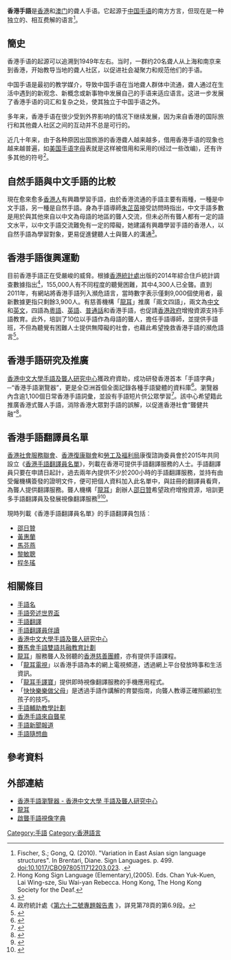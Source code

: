 {{Infobox language
|name=香港手語
|altname= 
|states={{HK}}、{{MAC}}
|speakers=3,900
|date=2014年
|ref=e18
|familycolor=Sign
|fam1=[[中国手语|中国手语]]
|fam2=上海手语
|iso3=hks
|glotto=hong1241
|glottorefname=Hong Kong-Macau Sign Language
|dia1=[[澳门手语|澳门手语]]
}}
'''香港手語'''是[[香港|香港]]和[[澳门|澳门]]的聋人手语。它起源于[[中国手语|中国手语]]的南方方言，但现在是一种独立的、相互费解的语言<ref>Fischer, S.; Gong, Q. (2010). "Variation in East Asian sign language structures". In Brentari, Diane. Sign Languages. p. 499. doi:10.1017/CBO9780511712203.023. {{ISBN|9780511712203}}.</ref>。

== 簡史 ==
香港手语的起源可以追溯到1949年左右。当时，一群约20名聋人从上海和南京来到香港，开始教导当地的聋人社区，以促进社会凝聚力和规范他们的手语。

中国手语是最初的教学媒介，导致中国手语在当地聋人群体中流通，聋人通过在生活中遇到的新观念、新概念或新事物中发展自己的手语来适应语言。这进一步发展了香港手语的词汇和复杂之处，使其独立于中国手语之外。

多年来，香港手语在很少受到外界影响的情况下继续发展，因为来自香港的国际旅行和其他聋人社区之间的互动并不总是可行的。

近几十年来，由于各种原因出国旅游的香港聋人越来越多，借用香港手语的现象也越来越普遍，如[[美国手语字母|美国手语字母]]表就是这样被借用和采用的(经过一些改编)，还有许多其他的符号<ref>Hong Kong Sign Language (Elementary),(2005). Eds. Chan Yuk-Kuen, Lai Wing-sze, Siu Wai-yan Rebecca. Hong Kong, The Hong Kong Society for the Deaf.</ref>。

== 自然手語與中文手語的比較 ==
現在愈來愈多[[香港人|香港人]]有興趣學習手語，由於香港流通的手語主要有兩種，一種是中文手語，另一種是自然手語。身為手語導師[[朱芷茵|朱芷茵]]接受訪問時指出，中文手語多數是用於與其他來自以中文為母語的地區的聾人交流，但未必所有聾人都有一定的語文水平，以中文手語交流難免有一定的障礙，她建議有興趣學習手語的香港人，以自然手語為學習對象，更易促進健聽人士與聾人的溝通<ref>{{Cite news|language=zh-hk|url=https://hk.lifestyle.appledaily.com/lifestyle/special/daily/article/20170210/19923414|title=【潮語手語】考吓你「你識條鐵」　點樣打？|publisher=[[蘋果日報_(香港)|蘋果日報 (香港)]]|date=2017-02-10|accessdate=2018-06-23|archive-date=2020-07-04|archive-url=https://web.archive.org/web/20200704002353/https://hk.lifestyle.appledaily.com/lifestyle/special/daily/article/20170210/19923414|dead-url=no}}</ref>。

== 香港手語復興運動 ==
目前香港手語正在受嚴峻的威脅。根據[[香港統計處|香港統計處]]出版的2014年綜合住戶統計調查數據指出<ref>政府統計處《[http://www.statistics.gov.hk/pub/B11301622014XXXXB0100.pdf 第六十二號專題報告書] {{Wayback|url=http://www.statistics.gov.hk/pub/B11301622014XXXXB0100.pdf |date=20210318033150 }}》，詳見第78頁的第6.9段。</ref>，155,000人有不同程度的聽覺困難，其中4,300人已全聾。直到2011年，有網站將香港手語列入瀕危語言，當時數字表示僅剩9,000個使用者，最新數據更指只剩餘3,900人。有慈善機構「[[龍耳|龍耳]]」推廣「兩文四語」，兩文為[[中文|中文]]和[[英文|英文]]，四語為[[粵語|粵語]]、[[英語|英語]]、[[普通話|普通話]]和香港手語，也促請[[香港政府|香港政府]]增撥資源支持手語教育。此外，培訓了10位以手語作為母語的聾人，擔任手語導師，並提供手語班，不但為聽覺有困難人士提供無障礙的社會，也藉此希望挽救香港手語的瀕危語言<ref>{{cite web | language=zh-hk | url=http://www.singpao.com/xw/gat/201202/t20120205_324524.html | title=「龍耳」推廣兩文四語 | publisher=[[成報|成報]] | date=2012-02-05 | accessdate=2014-09-28 | deadurl=yes | archiveurl=https://archive.is/20130428002451/http://www.singpao.com/xw/gat/201202/t20120205_324524.html | archivedate=2013-04-28 }}</ref>。

== 香港手語研究及推廣 ==
[[香港中文大學手語及聾人研究中心|香港中文大學手語及聾人研究中心]]獲政府資助，成功研發香港首本「手語字典」─“香港手語瀏覽器”，更是全亞洲首個全面記錄各種手語變體的資料庫<ref>{{cite web |language=zh-hk |url=http://paper.wenweipo.com/2013/01/24/ED1301240010.htm |title=中大「手語字典」 網上短片教公眾 |publisher=[[文汇报_(香港)|文匯報]] |date=2013-01-24 |accessdate=2015-09-11 |archive-date=2020-07-04 |archive-url=https://web.archive.org/web/20200704002323/http://paper.wenweipo.com/2013/01/24/ED1301240010.htm |dead-url=no }}</ref>。瀏覽器內含逾1,100個日常香港手語詞彙，並設有手語短片供公眾學習<ref>{{cite web | language=zh-hk | url=http://news.sina.com.hk/news/20130124/-2-2879398/1.html | title=中大推網上手語字典 | publisher=[[明報|明報]] | date=2013-01-24 | accessdate=2015-09-11 | deadurl=yes | archiveurl=https://web.archive.org/web/20151225191351/http://news.sina.com.hk/news/20130124/-2-2879398/1.html | archivedate=2015-12-25 }}</ref>。該中心希望籍此推廣香港式聾人手語，消除香港大眾對手語的誤解，以促進香港社會“聾健共融”<ref>{{cite web |language=zh-hk |url=http://www.hkcd.com.hk/content/2013-01/24/content_3131515.htm |title=推廣香港式聾人手語 香港首個手語瀏覽器誕生 |publisher=[[香港商報|香港商報]] |date=2013-01-24 |accessdate=2015-09-11 |archive-url=https://web.archive.org/web/20151224155643/http://www.hkcd.com.hk/content/2013-01/24/content_3131515.htm |archive-date=2015-12-24 |dead-url=yes }}</ref>。

== 香港手語翻譯員名單 ==
{{main|香港手語翻譯員名單}}
[[香港社會服務聯會|香港社會服務聯會]]、[[香港復康聯會|香港復康聯會]]和[[勞工及福利局|勞工及福利局]]康復諮詢委員會於2015年共同設立《[[香港手語翻譯員名單|香港手語翻譯員名單]]》，列載在香港可提供手語翻譯服務的人士。手語翻譯員只要在申請日起計，過去兩年內提供不少於200小時的手語翻譯服務，並持有由受僱機構簽發的證明文件，便可把個人資料加入此名單中，與註冊的翻譯員看齊，為聾人提供翻譯服務。聾人機構「[[龍耳|龍耳]]」創辦人[[邵日贊|邵日贊]]希望政府增撥資源，培訓更多手語翻譯員及發展視像翻譯服務<ref>{{cite web |language=zh-hk |url=http://hk.on.cc/hk/bkn/cnt/news/20160317/bkn-20160317121015706-0317_00822_001.html |title=聾人的一天　接駁有聲世界困難重重 |publisher=東網電視 |date=2016-03-17 |accessdate=2016-03-31 |archive-date=2016-03-17 |archive-url=https://web.archive.org/web/20160317052359/http://hk.on.cc/hk/bkn/cnt/news/20160317/bkn-20160317121015706-0317_00822_001.html |dead-url=no }}</ref><ref>{{cite web |language=zh-hk |url=http://hk.on.cc/hk/bkn/cnt/news/20160318/bkn-20160318103553931-0318_00822_001.html |title=手語不統一政府不支援　翻譯認可路難走 |publisher=東網電視 |date=2016-03-18 |accessdate=2016-03-31 |archive-date=2016-03-18 |archive-url=https://web.archive.org/web/20160318034250/http://hk.on.cc/hk/bkn/cnt/news/20160318/bkn-20160318103553931-0318_00822_001.html |dead-url=no }}</ref>。

現時列載《香港手語翻譯員名單》的手語翻譯員包括︰
* [[邵日贊|邵日贊]]
* [[黃惠蘭|黃惠蘭]]
* [[馬芬燕|馬芬燕]]
* [[黎敏聰|黎敏聰]]
* [[程冬瑤|程冬瑤]]

== 相關條目 ==
* [[手語名|手語名]]
* [[手語旁述世界盃|手語旁述世界盃]]
* [[手語翻譯|手語翻譯]]
* [[手語翻譯員伴讀|手語翻譯員伴讀]]
* [[香港中文大學手語及聾人研究中心|香港中文大學手語及聾人研究中心]]
* [[賽馬會手語雙語共融教育計劃|賽馬會手語雙語共融教育計劃]]
*  [[龍耳|龍耳]]」服務聾人及弱聽的[[香港|香港]][[慈善團體|慈善團體]]，亦有提供手語課程。
* 「[[龍耳電視|龍耳電視]]」以香港手語為本的網上電視頻道，透過網上平台發放時事和生活資訊。
* 「[[龍耳手譯寶|龍耳手譯寶]]」提供即時視像翻譯服務的手機應用程式。
* 「[[快快樂樂做父母|快快樂樂做父母]]」是透過手語作講解的育嬰指南，向聾人教導正確照顧初生孩子的技巧。
* [[手語輔助教學計劃|手語輔助教學計劃]]
* [[香港手語來自聾星|香港手語來自聾星]]
* [[手語新聞報道|手語新聞報道]]
* [[手語隨想曲|手語隨想曲]]

== 參考資料 ==
{{Reflist|2}}

== 外部連結 ==
*[http://www.cslds.org/hkslbrowser/ 香港手語瀏覽器 - 香港中文大學 手語及聾人研究中心] {{Wayback|url=http://www.cslds.org/hkslbrowser/ |date=20200707053004 }}  
*[http://www.silence.org.hk/?page_id=80  龍耳] {{Wayback|url=http://www.silence.org.hk/?page_id=80 |date=20160404172231 }} 
* [http://www.sign-aip.net/ 啟聾手語視像字典]

{{中國語言}}

[[Category:手語|Category:手語]]
[[Category:香港語言|Category:香港語言]]